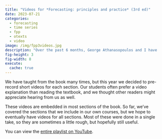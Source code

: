 ```yaml
---
title: "Videos for *Forecasting: principles and practice* (3rd ed)"
date: 2023-07-21
categories:
  - forecasting
  - time series
  - fpp
  - otexts
  - video
image: /img/fpp3videos.jpg
description: "Over the past 6 months, George Athanasopoulos and I have added videos to most sections of the 3rd edition of our textbook *Forecasting: principles and practice*."
fig-height: 3
fig-width: 8
execute:
  cache: true
---
```


We have taught from the book many times, but this year we decided to pre-record short videos for each section. Our students often prefer a video explanation than reading the textbook, and we thought other readers might appreciate hearing from us as well.

These videos are embedded in most sections of the book. So far, we've covered the sections that we include in our own courses, but we hope to eventually have videos for all sections. Most of these were done in a single take, so they are sometimes a little rough, but hopefully still useful.

You can view the [entire playlist on YouTube](https://www.youtube.com/playlist?list=PLyCNZ_xXGzpm7W9jLqbIyBAiSO5jDwJeE).
